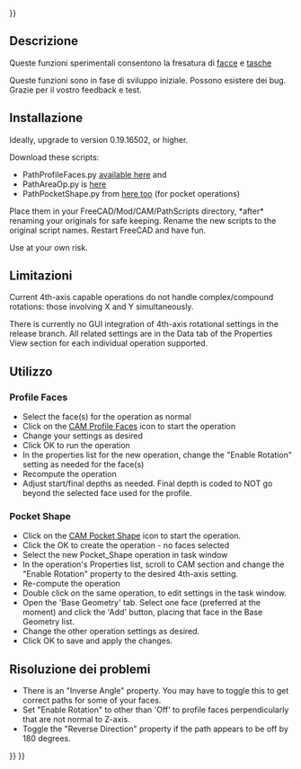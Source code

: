 <languages/>
{{UnfinishedDocu{{#translation:}}}}

{{Docnav
|[[CAM_Postprocessor_Customization|Postprocessor Customization]]
|[[CAM_Preferences|Preferences]]
|[[CAM_Workbench|CAM]]
|IconL=
|IconR=
|IconC=Workbench_CAM.svg
}}

{{TOCright}}

<span id="Description"></span>
==Descrizione==

Queste funzioni sperimentali consentono la fresatura di [https://forum.freecadweb.org/viewtopic.php?f=15&t=36773 facce] e [https://forum.freecadweb.org/viewtopic.php?f=15&t=35867 tasche]

Queste funzioni sono in fase di sviluppo iniziale. Possono esistere dei bug. Grazie per il vostro feedback e test.

<span id="Installation"></span>
== Installazione ==

Ideally, upgrade to version 0.19.16502, or higher.

Download these scripts:

* PathProfileFaces.py [https://forum.freecadweb.org/viewtopic.php?f=15&t=36773 available here] and
* PathAreaOp.py is [https://forum.freecadweb.org/viewtopic.php?f=15&t=35867 here]
* PathPocketShape.py from [https://forum.freecadweb.org/viewtopic.php?f=15&t=35867 here too] (for pocket operations)

Place them in your FreeCAD/Mod/CAM/PathScripts directory, *after* renaming your originals for safe keeping. Rename the new scripts to the original script names. Restart FreeCAD and have fun. 

Use at your own risk.

<span id="Limitations"></span>
==Limitazioni==

Current 4th-axis capable operations do not handle complex/compound rotations: those involving X and Y simultaneously.

There is currently no GUI integration of 4th-axis rotational settings in the release branch.  All related settings are in the Data tab of the Properties View section for each individual operation supported.

<span id="Usage"></span>
==Utilizzo==

=== Profile Faces ===

* Select the face(s) for the operation as normal
* Click on the [[CAM_Profile#Profile_Face_operation|CAM Profile Faces]] icon to start the operation
* Change your settings as desired
* Click OK to run the operation
* In the properties list for the new operation, change the "Enable Rotation" setting as needed for the face(s)
* Recompute the operation
* Adjust start/final depths as needed. Final depth is coded to NOT go beyond the selected face used for the profile.

=== Pocket Shape ===

* Click on the [[CAM_Pocket_Shape|CAM Pocket Shape]] icon to start the operation.
* Click the OK to create the operation - no faces selected
* Select the new Pocket_Shape operation in task window
* In the operation's Properties list, scroll to CAM section and change the "Enable Rotation" property to the desired 4th-axis setting.
* Re-compute the operation
* Double click on the same operation, to edit settings in the task window.
* Open the 'Base Geometry' tab. Select one face (preferred at the moment) and click the 'Add' button, placing that face in the Base Geometry list.
* Change the other operation settings as desired.
* Click OK to save and apply the changes.

<span id="Troubleshooting"></span>
== Risoluzione dei problemi ==

*There is an "Inverse Angle" property. You may have to toggle this to get correct paths for some of your faces.
*Set "Enable Rotation" to other than 'Off' to profile faces perpendicularly that are not normal to Z-axis.
*Toggle the "Reverse Direction" property if the path appears to be off by 180 degrees.


{{Docnav
|[[CAM_Postprocessor_Customization|Postprocessor Customization]]
|[[CAM_Preferences|Preferences]]
|[[CAM_Workbench|CAM]]
|IconL=
|IconR=
|IconC=Workbench_CAM.svg
}}

{{CAM_Tools_navi{{#translation:}}}}
{{Userdocnavi{{#translation:}}}}